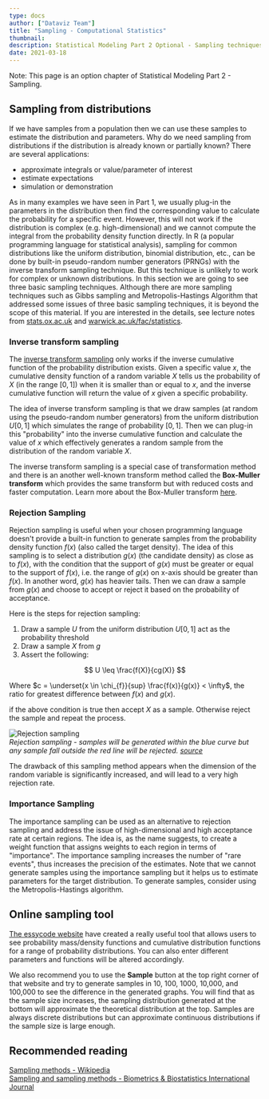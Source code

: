 ```yaml
---
type: docs
author: ["Dataviz Team"]
title: "Sampling - Computational Statistics"
thumbnail: 
description: Statistical Modeling Part 2 Optional - Sampling techniques in computational statistics
date: 2021-03-18
---  
```


Note: This page is an option chapter of <Link to="/docs/18/03/2021/LearningPath-Statistical-Modeling-2">Statistical Modeling Part 2 - Sampling</Link>.  

## Sampling from distributions
If we have samples from a population then we can use these samples to estimate the distribution and parameters. Why do we need sampling from distributions if the distribution is already known or partially known? There are several applications:  
- approximate integrals or value/parameter of interest
- estimate expectations 
- simulation or demonstration  

As in many examples we have seen in Part 1, we usually plug-in the parameters in the distribution then find the corresponding value to calculate the probability for a specific event. However, this will not work if the distribution is complex (e.g. high-dimensional) and we cannot compute the integral from the probability density function directly. In R (a popular programming language for statistical analysis), sampling for common distributions like the uniform distribution, binomial distribution, etc., can be done by built-in pseudo-random number generators (PRNGs) with the inverse transform sampling technique. But this technique is unlikely to work for complex or unknown distributions. In this section we are going to see three basic sampling techniques. Although there are more sampling techniques such as Gibbs sampling and Metropolis-Hastings Algorithm that addressed some issues of three basic sampling techniques, it is beyond the scope of this material. If you are interested in the details, see lecture notes from [stats.ox.ac.uk](https://www.stats.ox.ac.uk/~teh/teaching/simulation/slides.pdf) and [warwick.ac.uk/fac/statistics](https://warwick.ac.uk/fac/sci/statistics/staff/academic-research/johansen/teaching/mcm-2007.pdf).


### Inverse transform sampling
The [inverse transform sampling](https://cs.brown.edu/courses/cs1951k/lectures/2020/inverse_transform_sampling.pdf) only works if the inverse cumulative function of the probability distribution exists. Given a specific value $x$, the cumulative density function of a random variable $X$ tells us the probability of $X$ (in the range $[0,1]$) when it is smaller than or equal to $x$, and the inverse cumulative function will return the value of $x$ given a specific probability.  
 
The idea of inverse transform sampling is that we draw samples (at random using the pseudo-random number generators) from the uniform distribution $U[0,1]$ which simulates the range of probability $[0,1]$. Then we can plug-in this "probability" into the inverse cumulative function and calculate the value of $x$ which effectively generates a random sample from the distribution of the random variable $X$.  
 
The inverse transform sampling is a special case of transformation method and there is an another well-known transform method called the **Box-Muller transform** which provides the same transform but with reduced costs and faster computation. Learn more about the Box-Muller transform [here](https://www.statisticshowto.com/inverse-sampling/).  
 
 
### Rejection Sampling  
Rejection sampling is useful when your chosen programming language doesn't provide a built-in function to generate samples from the probability density function $f(x)$ (also called the target density). The idea of this sampling is to select a distribution $g(x)$ (the candidate density) as close as to $f(x)$, with the condition that the support of $g(x)$ must be greater or equal to the support of $f(x)$, i.e. the range of $g(x)$ on x-axis should be greater than $f(x)$. In another word, $g(x)$ has heavier tails. Then we can draw a sample from $g(x)$ and choose to accept or reject it based on the probability of acceptance.  
 
Here is the steps for rejection sampling: 
 
1. Draw a sample $U$ from the uniform distribution $U[0,1]$ act as the probability threshold
2. Draw a sample $X$ from $g$
3. Assert the following:  

$$
U \leq \frac{f(X)}{cg(X)}
$$

Where $c = \underset{x \in \chi_{f}}{sup} \frac{f(x)}{g(x)} < \infty$, the ratio for greatest difference between $f(x)$ and $g(x)$.  

if the above condition is true then accept $X$ as a sample. Otherwise reject the sample and repeat the process.  

![Rejection sampling](https://www.data-blogger.com/wp-content/uploads/2016/01/rs1-300x225.png)  
*Rejection sampling - samples will be generated within the blue curve but any sample fall outside the red line will be rejected. [source](https://www.data-blogger.com/2016/01/24/the-mathematics-behind-rejection-sampling/)*

The drawback of this sampling method appears when the dimension of the random variable is significantly increased, and will lead to a very high rejection rate.  

### Importance Sampling
The importance sampling can be used as an alternative to rejection sampling and address the issue of high-dimensional and high acceptance rate at certain regions. The idea is, as the name suggests, to create a weight function that assigns weights to each region in terms of "importance". The importance sampling increases the number of "rare events", thus increases the precision of the estimates. Note that we cannot generate samples using the importance sampling but it helps us to estimate parameters for the target distribution. To generate samples, consider using the Metropolis-Hastings algorithm.
 
 
## Online sampling tool
[The essycode website](https://www.essycode.com/distribution-viewer/) have created a really useful tool that allows users to see probability mass/density functions and cumulative distribution functions for a range of probability distributions. You can also enter different parameters and functions will be altered accordingly.  
 
We also recommend you to use the **Sample** button at the top right corner of that website and try to generate samples in 10, 100, 1000, 10,000, and 100,000 to see the difference in the generated graphs. You will find that as the sample size increases, the sampling distribution generated at the bottom will approximate the theoretical distribution at the top. Samples are always discrete distributions but can approximate continuous distributions if the sample size is large enough.  


## Recommended reading
[Sampling methods - Wikipedia](https://en.wikipedia.org/wiki/Sampling_(statistics)#Sampling_methods)  
[Sampling and sampling methods - Biometrics & Biostatistics International Journal](https://medcraveonline.com/BBIJ/sampling-and-sampling-methods.html)  
